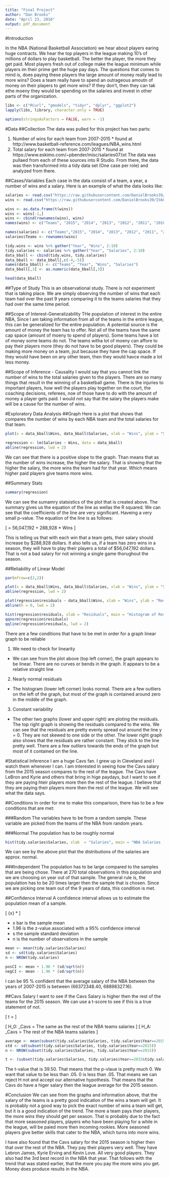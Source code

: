 ```yaml
---
title: "Final Project"
author: "Dan Brooks"
date: "April 23, 2016"
output: pdf_document
---
```

#Introduction

 In the NBA (National Basketball Association) we hear about players earing huge contracts. We hear the top players in the league making 10's of millions of dollars to play basketball. The better the player, the more they get paid. Most players fresh out of college make the league minimum while players im their prime get the huge pay days. The questions that comes to mind is, does paying these players the large amount of money really lead to more wins? Does a team really have to spend an outrageous amoutn of money on their players to get more wins? If they don't, then they can tak ethe moeny they would be spending on the salaries and invest in other parts of the organization.
  
```r
libs <- c("RCurl", "gmodels", "tidyr", "dplyr", "ggplot2")
lapply(libs, library, character.only = TRUE)

options(stringsAsFactors = FALSE, warn = -1)
```

#Data
##Collection
 The data was pulled for this project has two parts:
 
  1. Number of wins for each team from 2007-2015
    * found at http://www.basketball-reference.com/leagues/NBA_wins.html
  2. Total salary for each team from 2007-2015
    * found at https://www.eskimo.com/~pbender/misc/salaries07.txt
 The data was pullaed from each of these sources into R Studio. From there, the data was then transformed into a tidy data set (One case per role) and analyzed from there.
 
##Cases/Variables
 Each case in the data consist of a team, a year, a number of wins and a salary. Here is an example of what the data looks like:

  
```r
salaries <- read.csv("https://raw.githubusercontent.com/DanielBrooks39/IS606/master/Final%20Project/Project/Salaries.csv", header = TRUE)
wins <- read.csv("https://raw.githubusercontent.com/DanielBrooks39/IS606/master/Final%20Project/Project/NBA%20wins.csv", header  = TRUE)

wins <- as.data.frame(t(wins))
wins <- wins[-1,]
wins <- cbind(rownames(wins), wins)
names(wins) <- c("Teams", "2015", "2014", "2013", "2012", "2011", "2010", "2009", "2008", "2007")

names(salaries) <- c("Teams","2015", "2014", "2013", "2012", "2011", "2010", "2009", "2008", "2007")
salaries$Teams <- rownames(wins)
```

```r
tidy.wins <- wins %>% gather("Year", "Wins", 2:10)
tidy.salaries <- salaries %>% gather("Year", "Salaries", 2:10)
data_bball <- cbind(tidy.wins, tidy.salaries)
data_bball <- data_bball[,c(-4,-5)]
names(data_bball) <- c("Teams", "Year", "Wins", "Salaries")
data_bball[,3] <- as.numeric(data_bball[,3])
```

```r
head(data_bball)
```

##Type of Study
 This is an observational study. There is not experiment that is taking place. We are simply observing the number of wins that each team had over the past 9 years comparing it to the teams salaries that they had over the same time period.

##Scope of Interest-Generalizability
 THe population of interest in the entire NBA, Since I am taking information from all of the teams in the entire league, this can be generalized for the entire population. A potential source is the amount of money the team has to offer. Not all of the teams have the same cap space (amount of moeny to spend of players). Some teams have a lot of money some teams do not. The teams witha lot of moeny can affore to pay their players more (they do not have to be good players). They could be making more money on a team, jsut because they have the cap space. If they would have been on any other team, then they would havce made a lot less money.
 
##Scope of Inference - Causality
 I would say that you cannot link the number of wins to the total salaries given to the players. There are so many things that result in the winning of a basketball game. There is the injuries to important players, how well the players play together on the court, the coaching decisions, referees,  noe of those have to do with the amount of money a player gets paid. I would not say that the salary the players make will be a cause for the number of wins.
 
#Exploratory Data Analysis 
##Graph
 Here is a plot that shows that compares the number of wins by each NBA team and the total salaries for that team.
 
```r
plot(x = data_bball$Wins, data_bball$Salaries, xlab = "Wins", ylab = "Salaries", pch = 16, main = "Wins vs Salaries")

regression <- lm(Salaries ~ Wins, data = data_bball)
abline(regression, lwd = 2)
```

 We can see that there is a positive slope to the graph. Than means that as the number of wins increase, the higher the salary. That is showing that the higher the salary, the more wins the team had for that year. Which means higher paid players give teams more wins.
 
##Summary Stats
```r
summary(regression)
```

 We can see the sumamry statsistics of the plot that is created above. The summary gives us the equation of the line as wellas the R squared. We can see that the coefficients of the line are very significant. Haveing a very small p-value. The equation of the line is as follows:
 
 \[
  \hat{y} = 56,047,192 + 288,928 * Wins
\]

 This is telling us that with each win that a team gets, their salary should increase by $288,928 dollars. It also tells us, if a team has zero wins in a season, they will have to play their players a  total of $56,047,192 dollars. That is not a bad salary for not winning a single game thorughout the season.
 
##Reliability of Linear Model

```r
par(mfrow=c(2,2))

plot(x = data_bball$Wins, data_bball$Salaries, xlab = "Wins", ylab = "Salaries", pch = 16, main = "Wins vs Salaries")
abline(regression, lwd = 2)

plot(regression$residuals ~ data_bball$Wins, xlab = "Wins", ylab = "Residuals", pch = 16, main = "Wins vs Residuals")
abline(h = 0, lwd = 2)

hist(regression$residuals, xlab = "Residuals", main = "Histogram of Residuals")
qqnorm(regression$residuals)
qqline(regression$residuals, lwd = 2)
```

 There are a few conditions that have to be met in order for a graph linear graph to be reliable
 
 1. We need to check for linearity 
  * We can see from the plot above (top left corner), the graph appears to be linear. There are no curves or bends in the graph. It appears to be a relative straight line 
 2. Nearly normal residuals
  * The histogram (lower left corner) looks normal. There are a few outliers on the left of the graph, but most of the graph is contained around zero in the middle of the graph.
 3. Constant variability
  * The other two graphs (lower and upper right) are ploting the residuals. The top right graph is showing the residuals compared to the wins. We can see that the residuals are pretty evenly spread out around the line y = 0. They are not skewed to one side or the other. The lower right graph also shows that the residuals are rather constant. They stick to the line pretty well. There are a few outliers towards the ends of the graph but most of it contained on the line.
  
#Statistical Inference
I am a huge Cavs fan. I grew up in Cleveland and I watch them whenever I can. I am interested in seeing how the Cavs salary from the 2015 season compares to the rest of the league. The Cavs have LeBron and Kyrie and others that bring in hige paydays, but I want to see if they are paying hteir players more then the rest of the league. I believe that they are paying their players more then the rest of the league. We will see what the data says.


##Conditions
In order for me to make this comparison, there has to be a few conditions that are met:

###Random
The variables have to be from a random sample. These variable are picked from the teams of the NBA from random years.

###Normal
The population has to be roughly normal
```r
hist(tidy.salaries$Salaries, xlab  = "Salaries", main = "NBA Salaries (2007-20015)")
```

We can see by the above plot that the distributions of the salaries are approx. normal.

###Independent
The population has to be large compared to the samples that are being chose. There at 270 total observations in this population and we are choosing on year out of that sample. The general rule is, the population has to be 20 times larger then the sample that is chosen. Since we are picking one team out of the 9 years of data, this condition is met.

##Confidence Interval
A confidence interval allows us to estimate the population mean of a sample.

 \[
  \bar{x} \pm 1.96 * \frac{s}{\sqrt{n}}
\]

 * x bar is the sample mean
 * 1.96 is the z-value associated with a 95% confidence interval
 * s the sample standard deviation
 * n is the number of observations in the sample
 
```r
mean <- mean(tidy.salaries$Salaries)
sd <- sd(tidy.salaries$Salaries)
n <- NROW(tidy.salaries)

posCI <- mean + 1.96 * (sd/sqrt(n))
negCI <- mean - 1.96 * (sd/sqrt(n))
```

I can be 95 % confident that the average salary of the NBA between the years of 2007-2015 is between (66372348.40, 68898327.16).

##Cavs Salary
I want to see if the Cavs Salary is higher then the rest of the teams for the 2015 season. We can use a t-score to see if this is a true statement of not.

 \[
  t =  \frac{\bar{x} - \mu}{\frac{s}{\sqrt{n}}}
\]

 \[
  H_0: \mu_Cavs = The same as the rest of the NBA teams salaries
\]
\[
  H_A: \mu_Cavs > The rest of the NBA teams salaries
\]

```r
average <- mean(subset(tidy.salaries$Salaries, tidy.salaries$Year==2015))
std <- sd(subset(tidy.salaries$Salaries, tidy.salaries$Year==2015))
n <- NROW(subset(tidy.salaries$Salaries, tidy.salaries$Year==2015))

t <- (subset(tidy.salaries$Salaries, tidy.salaries$Year==2015&tidy.salaries$Teams=="CLE")-average)/(std/n)
```
The t-value that is 39.50. That means that the p-vlaue is pretty much 0. We want that value to be less than .05. 0 is less than .05. That means we can reject H not and accept our alternative hypothesis. That means that the Cavs do have a higer salary then the league average for the 2015 season.

#Conclusion
We can see from the graphs and information above, that the salary of the teams is a pretty good indication of the wins a team will get. It is probably not a good way to pick the exact number of wins a team will get, but it is a good indication of the trend. The more a team pays their players, the more wins they should get per season. That is probably due to the fact that more seasoned players, players who have been playing for a while in the league, will be paied more then incoming rookies. More seasoned players give better skills that cater to the NBA, which turns into more wins.

I have also found that the Cavs salary for the 2015 season is higher then that over the rest of the NBA. They pay their players very well. They have Lebron James, Kyrie Erving and Kevin Love. All very good players. They also had the 3rd best record in the NBA that year. That follows with the trend that was stated earlier, that the more you pay the more wins you get. Money does produce results in the NBA.

